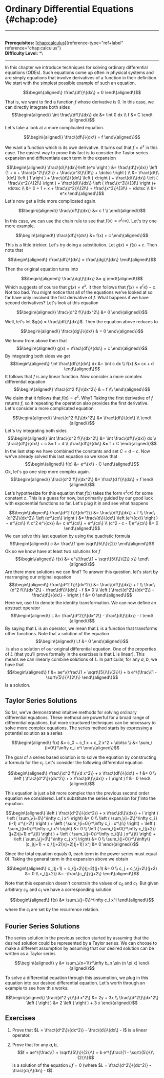 # Ordinary Differential Equations \{#chap:ode\}

------------------------------------------------------------------------

\
**Prerequisites:**
[\[chap:calculus\]](#chap:calculus)\{reference-type="ref+label"
reference="chap:calculus"\}\
**Difficulty Level:** \*\

------------------------------------------------------------------------

In this chapter we introduce techniques for solving ordinary
differential equations (ODEs). Such equations come up often in physical
systems and are simply equations that involve derivatives of a function
in their definition. We start with the simplest possible example of such
an equation.

$$\begin\{aligned\}
    \frac\{df\}\{dx\} = 0
\end\{aligned\}$$

That is, we want to find a function $f$ whose derivative is 0. In this
case, we can directly integrate both sides $$\begin\{aligned\}
    \int \frac\{df\}\{dx\} dx &= \int 0 dx \\
    f &= C
\end\{aligned\}$$ Let's take a look at a more complicated equation.

$$\begin\{aligned\}
    \frac\{df\}\{dx\} = f 
\end\{aligned\}$$

We want a function which is its own derivative. It turns out that
$f = e^x$ in this case. The easiest way to prove this fact is to
consider the Taylor series expansion and differentiate each term in the
expansion

$$\begin\{aligned\}
    \frac\{d\}\{dx\}\left (e^x \right ) &= \frac\{d\}\{dx\} \left (1 + x + \frac\{x^2\}\{2!\} + \frac\{x^3\}\{3!\} + \dotsc \right ) \\
    &= \frac\{d\}\{dx\} \left ( 1 \right ) + \frac\{d\}\{dx\} \left ( x\right ) + \frac\{d\}\{dx\} \left ( \frac\{x^2\}\{2!\} \right ) + \frac\{d\}\{dx\} \left ( \frac\{x^3\}\{3!\} \right )+ \dotsc \\
    &= 0 + 1 + x +  \frac\{x^2\}\{2!\} + \frac\{x^3\}\{3!\} + \dotsc \\
    &= e^x
\end\{aligned\}$$ Let's now get a little more complicated again.

$$\begin\{aligned\}
    \frac\{df\}\{dx\} &= c f \\
\end\{aligned\}$$

In this case, we can use the chain rule to see that $f(x) = e^\{cx\}$.
Let's try one more example.

$$\begin\{aligned\}
    \frac\{df\}\{dx\} &= f(x) + c
\end\{aligned\}$$

This is a little trickier. Let's try doing a substitution. Let
$g(x) = f(x) + c$. Then note that

$$\begin\{aligned\}
    \frac\{df\}\{dx\} = \frac\{dg\}\{dx\}
\end\{aligned\}$$

Then the original equation turns into

$$\begin\{aligned\}
    \frac\{dg\}\{dx\} &= g 
\end\{aligned\}$$ Which suggests of course that $g(x) = e^x$. It then
follows that $f(x) = e^\{x\} - c$. Not too bad. You might notice that all
of the equations we've looked at so far have only involved the first
derivative of $f$. What happens if we have second derivatives? Let's
look at this equation

$$\begin\{aligned\}
    \frac\{d^2 f\}\{dx^2\} &= 0
\end\{aligned\}$$

Well, let's let $g(x) = \frac\{df\}\{dx\}$. Then the equation above reduces
to

$$\begin\{aligned\}
    \frac\{dg\}\{dx\} & = 0
\end\{aligned\}$$

We know from above then that $$\begin\{aligned\}
    g(x) = \frac\{df\}\{dx\} =  c
\end\{aligned\}$$ By integrating both sides we get $$\begin\{aligned\}
    \int \frac\{df\}\{dx\} dx &= \int c dx \\
    f(x) &= cx + d
\end\{aligned\}$$ It follows that $f$ is any linear function. Now consider
a more complex differential equation $$\begin\{aligned\}
    \frac\{d^2 f\}\{dx^2\} & = f \\\
\end\{aligned\}$$ We claim that it follows that $f(x) = e^x$. Why? Taking
the first derivative of $f$ returns $f$, so it repeating the operation
also provides the first derivative. Let's consider a more complicated
equation

$$\begin\{aligned\}
    \frac\{d^2 f\}\{dx^2\} &= \frac\{df\}\{dx\} \\
\end\{aligned\}$$ Let's try integrating both sides $$\begin\{aligned\}
    \int \frac\{d^2 f\}\{dx^2\} &= \int \frac\{df\}\{dx\} dx \\
    \frac\{df\}\{dx\} + c &= f + d \\
    \frac\{df\}\{dx\} &= f + C 
\end\{aligned\}$$ In the last step we have combined the constants and set
$C = d - c$. Now we've already solved this last equation so we know that
$$\begin\{aligned\}
    f(x) &= e^\{x\} - C
\end\{aligned\}$$ Ok, let's go one step more complex again.
$$\begin\{aligned\}
    \frac\{d^2 f\}\{dx^2\} &= \frac\{d f\}\{dx\} + f
\end\{aligned\}$$ Let's hypothesize for this equation that $f(x)$ takes
the form $e^\{cx\}$ for some constant $c$. This is a guess for now, but
primarily guided by our good luck with exponential functions so far.
Let's plug it in and see what happens

$$\begin\{aligned\}
    \frac\{d^2 f\}\{dx^2\} &= \frac\{df\}\{dx\} + f \\
    \frac\{d^2\}\{dx^2\} \left (e^\{cx\} \right ) &= \frac\{d\}\{dx\} \left (e^\{cx\} \right ) + e^\{cx\} \\
    c^2 e^\{cx\} &= c e^\{cx\} + e^\{cx\} \\
    (c^2 - c - 1)e^\{cx\} &= 0
\end\{aligned\}$$ We can solve this last equation by using the quadratic
formula $$\begin\{aligned\}
    c &= \frac\{1 \pm \sqrt\{5\}\}\{2\}
\end\{aligned\}$$ Ok so we know have at least two solutions for $f$
$$\begin\{aligned\}
    f(x) &= e^\{\frac\{1 + \sqrt\{5\}\}\{2\} x\}
\end\{aligned\}$$ Are there more solutions we can find? To answer this
question, let's start by rearranging our original equation
$$\begin\{aligned\}
    \frac\{d^2 f\}\{dx^2\} &= \frac\{df\}\{dx\} + f \\
    \frac\{d^2 f\}\{dx^2\} - \frac\{df\}\{dx\} - f &= 0 \\
    \left ( \frac\{d^2\}\{dx^2\} - \frac\{d\}\{dx\} - I\right ) f &= 0 
\end\{aligned\}$$ Here we, use $I$ to denote the identity transformation.
We can now define an abstract operator $$\begin\{aligned\}
    L &= \frac\{d^2\}\{dx^2\} - \frac\{d\}\{dx\} - I
\end\{aligned\}$$ By saying that $L$ is an operator, we mean that $L$ is a
function that transforms other functions. Note that a solution of the
equation $$\begin\{aligned\}
    Lf &= 0
\end\{aligned\}$$  is also a solution of our original differential
equation. One of the properties of $L$ (that you'll prove formally in
the exercises is that $L$ is linear). This means we can linearly combine
solutions of $L$. In particular, for any $a$, $b$, we have that
$$\begin\{aligned\}
    f &= ae^\{\frac\{1 + \sqrt\{5\}\}\{2\}\} + b e^\{\frac\{1 - \sqrt\{5\}\}\{2\}\}
\end\{aligned\}$$ is a solution.

## Taylor Series Solutions

So far, we've demonstrated intuitive methods for solving ordinary
differential equations. These methosd are powerful for a broad range of
differential equations, but more structured techniques can be necessary
to solve more complex equations. The series method starts by expressing
a potential solution as a series

$$\begin\{aligned\}
    f(x) &= c_0 + c_1 x + c_2 x^2 + \dotsc \\
    &= \sum_\{i=0\}^\infty c_i x^i
\end\{aligned\}$$

The goal of a series based solution is to solve the equation by
constructing a formula for the $c_i$. Let's consider the following
differential equation

$$\begin\{aligned\}
    \frac\{\d^2 f\}\{d x^2\} + x \frac\{df\}\{dx\} + f &= 0 \\
    \left ( \frac\{d^2\}\{dx^2\} + x \frac\{d\}\{dx\} + I \right ) f  &= 0
\end\{aligned\}$$

This equation is just a bit more complex than the previous second order
equation we considered. Let's substitute the series expansion for $f$
into the equation.

$$\begin\{aligned\}
    \left ( \frac\{d^2\}\{dx^2\} + x \frac\{d\}\{dx\} + I \right ) \left ( \sum_\{i=0\}^\infty  c_i x^i \right) &= 0 \\ 
    \left ( \sum_\{i=2\}^\infty c_i i (i-1) x^\{i-2\}  \right ) + \left ( \sum_\{i=0\}^\infty c_i i x^\{i\} \right) + \left ( \sum_\{i=0\}^\infty c_i x^i \right) &= 0 \\
    \left ( \sum_\{j=0\}^\infty c_\{j+2\} (j+2)(j+1) x^\{j\}  \right ) + \left ( \sum_\{j=0\}^\infty c_\{j\} j x^\{j\} \right) + \left ( \sum_\{j=0\}^\infty c_j x^j \right) &= 0  \\
    \sum_\{j=0\}^\{\infty\} (c_j(j+1) + c_\{j+2\}(j+2)(j+1)) x^j &= 0
\end\{aligned\}$$

Since the total equation equals $0$, each term in the power series must
equal $0$). Taking the general term in the expansion above we obtain

$$\begin\{aligned\}
    c_j(j+1) + c_\{j+2\}(j+2)(j+1) &= 0 \\
    c_j + c_\{j+2\}(j+2) &= 0 \\
    c_\{j+2\} &= -\frac\{c_j\}\{j+2\}
\end\{aligned\}$$

Note that this expansion doesn't constrain the values of $c_0$ and
$c_1$. But given arbitrary $c_0$ and $c_1$ we have a corresponding
solution

$$\begin\{aligned\}
    f(x) &= \sum_\{j=0\}^\infty c_i x^i
\end\{aligned\}$$

where the $c_i$ are set by the recurrence relation.

## Fourier Series Solutions

The series solution in the previous section started by assuming that the
desired solution could be represented by a Taylor series. We can choose
to make a different assumption by assuming that our desired solution can
be written as a Taylor series

$$\begin\{aligned\}
    y &= \sum_\{n=1\}^\infty b_n \sin (n \pi x)
\end\{aligned\}$$

To solve a differential equation through this assumption, we plug in
this equation into our desired differential equation. Let's worth
through an example to see how this works.

$$\begin\{aligned\}
    \frac\{d^2 y\}\{d x^2\} &= 2y + 3x \\
    \frac\{d^2\}\{dx^2\} \left ( \right ) &= 2 \left ( \right ) + 3 x
\end\{aligned\}$$

## Exercises

1.  Prove that $L = \frac\{d^2\}\{dx^2\} - \frac\{d\}\{dx\} - I$ is a linear
    operator.

2.  Prove that for any $a, b$,
    $$f = ae^\{\frac\{1 + \sqrt\{5\}\}\{2\}\} + b e^\{\frac\{1 - \sqrt\{5\}\}\{2\}\}$$
    is a solution of the equation $L f = 0$ (where
    $L = \frac\{d^2\}\{dx^2\} - \frac\{d\}\{dx\} - I$).
